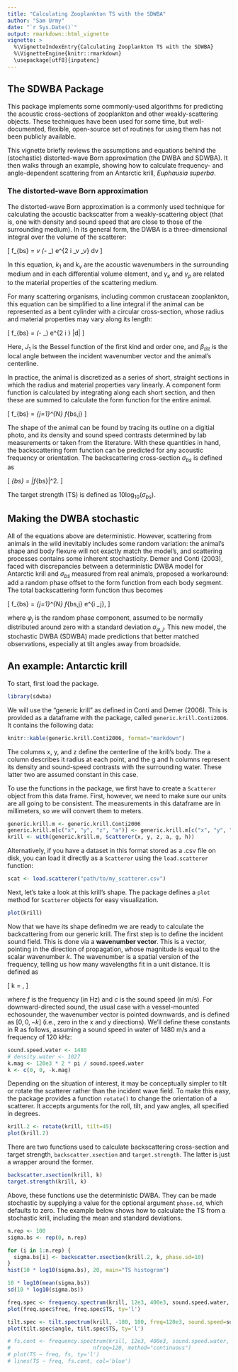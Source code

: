 ```yaml
---
title: "Calculating Zooplankton TS with the SDWBA"
author: "Sam Urmy"
date: "`r Sys.Date()`"
output: rmarkdown::html_vignette
vignette: >
  %\VignetteIndexEntry{Calculating Zooplankton TS with the SDWBA}
  %\VignetteEngine{knitr::rmarkdown}
  \usepackage[utf8]{inputenc}
---
```

## The SDWBA Package

This package implements some commonly-used algorithms for predicting the acoustic cross-sections of zooplankton and other weakly-scattering objects.  These techniques have been used for some time, but well-documented, flexible, open-source set of routines for using them has not been publicly available.

This vignette briefly reviews the assumptions and equations behind the (stochastic) distorted-wave Born approximation (the DWBA and SDWBA).  It then walks through an example, showing how to calculate frequency- and angle-dependent scattering from an Antarctic krill, *Euphausia superba*.

### The distorted-wave Born approximation

The distorted-wave Born approximation is a commonly used technique for calculating the acoustic backscatter from a weakly-scattering object (that is, one with density and sound speed that are close to those of the surrounding medium).  In its general form, the DWBA is a three-dimensional integral over the volume of the scatterer:

\[
f_{bs} = \frac{k_1^2}{4 \pi}\int \int \int_v (\gamma_\kappa - \gamma_\rho) e^{2 i \vec{k}_v \cdot \vec{r}_v} dv
\]

In this equation, $k_1$ and $k_v$ are the acoustic wavenumbers in the surrounding medium and in each differential volume element,  and $\gamma_\kappa$ and $\gamma_\rho$ are related to the material properties of the scattering medium.

For many scattering organisms, including common crustacean zooplankton, this equation can be simplified to a line integral if the animal can be represented as a bent cylinder with a circular cross-section, whose radius and material properties may vary along its length:

\[
f_{bs} = \frac{k_1^2}{4 \pi} \int_\vec{r} (\gamma_\kappa - \gamma_\rho) e^{2 i \vec{k} \cdot \vec{r}} 
\frac{J_1(2 k_2 a \cos \beta_{tilt})}{\cos \beta_{tilt}} |d\vec{r}|
\]

Here, $J_1$ is the Bessel function of the first kind and order one, and $\beta_{tilt}$ is the local angle between the incident wavenumber vector and the animal's centerline.

In practice, the animal is discretized as a series of short, straight sections in which the radius and material properties vary linearly.  A component form function is calculated by integrating along each short section, and then these are summed to calculate the form function for the entire animal.

\[
f_{bs} = \sum_{j=1}^{N} f_{bs,j}
\]

The shape of the animal can be found by tracing its outline on a digitial photo, and its density and sound speed contrasts determined by lab measurements or taken from the literature.  With these quantities in hand, the backscattering form function can be predicted for any acoustic frequency or orientation.  The backscattering cross-section $\sigma_{bs}$ is defined as

\[
\sigma_{bs} = |f_{bs}|^2.
\]

The target strength (TS) is defined as $10 \log_10(\sigma_{bs})$.

## Making the DWBA stochastic

All of the equations above are deterministic.  However, scattering from animals in the wild inevitably includes some random variation: the animal's shape and body flexure will not exactly match the model's, and scattering processes contains some inherent stochasticity.  Demer and Conti (2003), faced with discrepancies between a deterministic DWBA model for Antarctic krill and $\sigma_{bs}$ measured from real animals, proposed a workaround: add a random phase offset to the form function from each body segment.  The total backscattering form function thus becomes

\[
f_{bs} = \sum_{j=1}^{N} f_{bs,j} e^{i \varphi_j},
\]

where $\varphi_j$ is the random phase component, assumed to be normally distributed around zero with a standard deviation $\sigma_{\varphi,j}$.  This new model, the stochastic DWBA (SDWBA) made predictions that better matched observations, especially at tilt angles away from broadside.


## An example: Antarctic krill

To start, first load the package.
```r
library(sdwba)
```

We will use the "generic krill" as defined in Conti and Demer (2006).  This is provided as a dataframe with the package, called `generic.krill.Conti2006`.  It contains the following data:

```r
knitr::kable(generic.krill.Conti2006, format="markdown")
```

The columns x, y, and z define the centerline of the krill's body.  The a column describes it radius at each point, and the g and h columns represent its density and sound-speed contrasts with the surrounding water.  These latter two are assumed constant in this case.

To use the functions in the package, we first have to create a `Scatterer` object from this data frame. First, however, we need to make sure our units are all going to be consistent.  The measurements in this dataframe are in millimeters, so we will convert them to meters.

```r
generic.krill.m <- generic.krill.Conti2006
generic.krill.m[c("x", "y", "z", "a")] <- generic.krill.m[c("x", "y", "z", "a")] * 1e-3
krill <- with(generic.krill.m, Scatterer(x, y, z, a, g, h))
```

Alternatively, if you have a dataset in this format stored as a .csv file on disk, you can load it directly as a `Scatterer` using the `load.scatterer` function:

```r
scat <- load.scatterer("path/to/my_scatterer.csv")
```

Next, let's take a look at this krill's shape.  The package defines a `plot` method for `Scatterer` objects for easy visualization.

```r
plot(krill)
```

Now that we have its shape definedm we are ready to calculate the backcattering from our generic krill.  The first step is to define the incident sound field.  This is done via a **wavenumber vector**.  This is a vector, pointing in the direction of propagation, whose magnitude is equal to the scalar wavenumber $k$.  The wavenumber is a spatial version of the frequency, telling us how many wavelengths fit in a unit distance.  It is defined as

\[
k = \frac{2 \pi f}{c},
\]

where $f$ is the frequency (in Hz) and $c$ is the sound speed (in m/s).  For downward-directed sound, the usual case with a vessel-mounted echosounder, the wavenumber vector is pointed downwards, and is defined as $[0, 0, -k]$ (i.e., zero in the x and y directions). We'll define these constants in R as follows, assuming a sound speed in water of 1480 m/s and a frequency of 120 kHz:

```r
sound.speed.water <- 1480
# density.water <- 1027
k.mag <- 120e3 * 2 * pi / sound.speed.water
k <- c(0, 0, -k.mag)
```

Depending on the situation of interest, it may be conceptually simpler to tilt or rotate the scatterer rather than the incident wave field.  To make this easy, the package provides a function `rotate()` to change the orientation of a scatterer.  It accepts arguments for the roll, tilt, and yaw angles, all specified in degrees.

```r
krill.2 <- rotate(krill, tilt=45)
plot(krill.2)
```

There are two functions used to calculate backscattering cross-section and target strength, `backscatter.xsection` and `target.strength`.  The latter is just a wrapper around the former.

```r
backscatter.xsection(krill, k)
target.strength(krill, k)
```

Above, these functions use the deterministic DWBA.  They can be made stochastic by supplying a value for the optional argument `phase.sd`, which defaults to zero.  The example below shows how to calculate the TS from a stochastic krill, including the mean and standard deviations.

```r
n.rep <- 100
sigma.bs <- rep(0, n.rep)

for (i in 1:n.rep) {
  sigma.bs[i] <- backscatter.xsection(krill.2, k, phase.sd=10)
}
hist(10 * log10(sigma.bs), 20, main="TS histogram")

10 * log10(mean(sigma.bs))
sd(10 * log10(sigma.bs))
```



```r
freq.spec <- frequency.spectrum(krill, 12e3, 400e3, sound.speed.water, nfreq=120)
plot(freq.spec$freq, freq.spec$TS, ty='l')

tilt.spec <- tilt.spectrum(krill, -180, 180, freq=120e3, sound.speed=sound.speed.water, nangle=180)
plot(tilt.spec$angle, tilt.spec$TS, ty='l')
```

```r
# fs.cont <- frequency.spectrum(krill, 12e3, 400e3, sound.speed.water,
#                          nfreq=120, method="continuous")
# plot(TS ~ freq, fs, ty='l')
# lines(TS ~ freq, fs.cont, col='blue')
```
